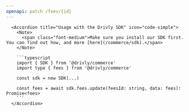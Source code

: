 ```yaml
---
openapi: patch /fees/{id}
---
```


      <Accordion title="Usage with the Drivly SDK" icon="code-simple">
        <Note>
          <span class="font-medium">Make sure you install our SDK first. You can find out how, and more [here](/commerce/sdk).</span>
        </Note>

        ```typescript
        import { SDK } from '@drivly/commerce'
        import type { fees } from '@drivly/commerce'

        const sdk = new SDK(...)

        const fees = await sdk.fees.update(feesId: string, data: fees): Promise<fees>
        ```
      </Accordion>
